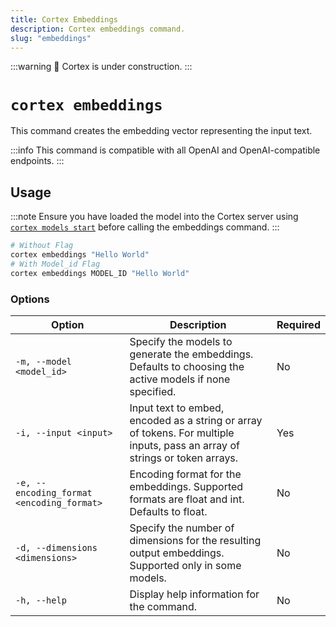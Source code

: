 ```yaml
---
title: Cortex Embeddings
description: Cortex embeddings command.
slug: "embeddings"
---
```


:::warning
🚧 Cortex is under construction.
:::

# `cortex embeddings`

This command creates the embedding vector representing the input text.

:::info
This command is compatible with all OpenAI and OpenAI-compatible endpoints.
:::

## Usage

:::note
Ensure you have loaded the model into the Cortex server using [`cortex models start`](/docs/cli/models/start) before calling the embeddings command.
:::

```bash 
# Without Flag
cortex embeddings "Hello World"
# With Model_id Flag
cortex embeddings MODEL_ID "Hello World"
```

### Options


| Option                                    | Description                                                                                                             | Required |
|-------------------------------------------|-------------------------------------------------------------------------------------------------------------------------|-------------------|
| `-m, --model <model_id>`                  | Specify the models to generate the embeddings. Defaults to choosing the active models if none specified.                | No          |
| `-i, --input <input>`                     | Input text to embed, encoded as a string or array of tokens. For multiple inputs, pass an array of strings or token arrays. | Yes          |
| `-e, --encoding_format <encoding_format>` | Encoding format for the embeddings. Supported formats are float and int. Defaults to float.                             | No          |
| `-d, --dimensions <dimensions>`           | Specify the number of dimensions for the resulting output embeddings. Supported only in some models.                     | No          |
| `-h, --help`                              | Display help information for the command.                                                                                 | No          |

